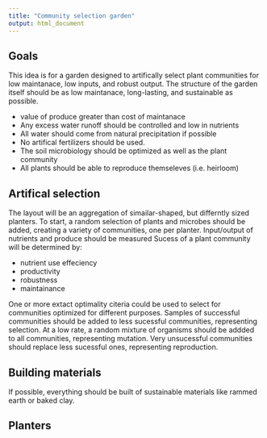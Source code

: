 ```yaml
---
title: "Community selection garden"
output: html_document
---
```



## Goals

This idea is for a garden designed to artifically select plant communities for low maintanace, low inputs, and robust output.
The structure of the garden itself should be as low maintanace, long-lasting, and sustainable as possible. 
 
* value of produce greater than cost of maintanace
* Any excess water runoff should be controlled and low in nutrients 
* All water should come from natural precipitation if possible
* No artifical fertilizers should be used. 
* The soil microbiology should be optimized as well as the plant community
* All plants should be able to reproduce themseleves (i.e. heirloom)


## Artifical selection

The layout will be an aggregation of simailar-shaped, but differntly sized planters.
To start, a random selection of plants and microbes should be added, creating a variety of communities, one per planter.
Input/output of nutrients and produce should be measured
Sucess of a plant community will be determined by:

* nutrient use effeciency
* productivity
* robustness
* maintainance

One or more extact optimality citeria could be used to select for communities optimized for different purposes.
Samples of successful communities should be added to less sucessful communities, representing selection.
At a low rate, a random mixture of organisms should be addded to all communities, representing mutation. 
Very unsucessful communities should replace less sucessful ones, representing reproduction.
 
## Building materials

If possible, everything should be built of sustainable materials like rammed earth or baked clay. 


## Planters

